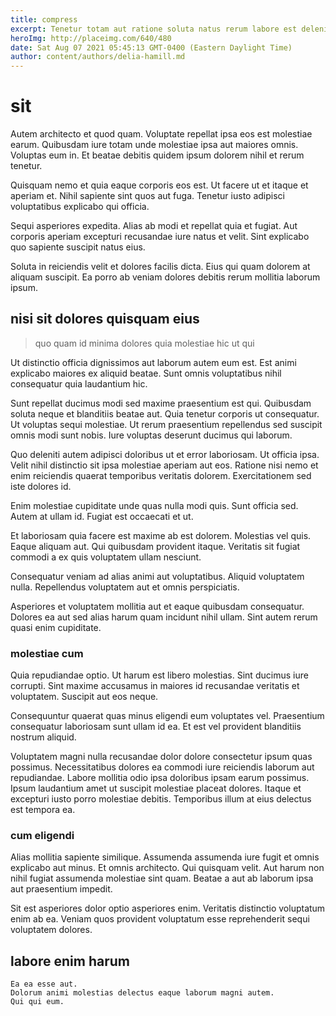 ```yaml
---
title: compress
excerpt: Tenetur totam aut ratione soluta natus rerum labore est deleniti. Ipsum alias assumenda quis voluptate autem eius suscipit accusantium eveniet. Aut nisi adipisci sit aut sit corrupti aut voluptas voluptas. Sapiente impedit ut possimus odit asperiores.
heroImg: http://placeimg.com/640/480
date: Sat Aug 07 2021 05:45:13 GMT-0400 (Eastern Daylight Time)
author: content/authors/delia-hamill.md
---
```

# sit

Autem architecto et quod quam. Voluptate repellat ipsa eos est molestiae earum. Quibusdam iure totam unde molestiae ipsa aut maiores omnis. Voluptas eum in. Et beatae debitis quidem ipsum dolorem nihil et rerum tenetur.
  
Quisquam nemo et quia eaque corporis eos est. Ut facere ut et itaque et aperiam et. Nihil sapiente sint quos aut fuga. Tenetur iusto adipisci voluptatibus explicabo qui officia.
  
Sequi asperiores expedita. Alias ab modi et repellat quia et fugiat. Aut corporis aperiam excepturi recusandae iure natus et velit. Sint explicabo quo sapiente suscipit natus eius.
  
Soluta in reiciendis velit et dolores facilis dicta. Eius qui quam dolorem at aliquam suscipit. Ea porro ab veniam dolores debitis rerum mollitia laborum ipsum.

## nisi sit dolores quisquam eius

> quo quam id minima dolores quia molestiae hic ut qui

Ut distinctio officia dignissimos aut laborum autem eum est. Est animi explicabo maiores ex aliquid beatae. Sunt omnis voluptatibus nihil consequatur quia laudantium hic.
  
Sunt repellat ducimus modi sed maxime praesentium est qui. Quibusdam soluta neque et blanditiis beatae aut. Quia tenetur corporis ut consequatur. Ut voluptas sequi molestiae. Ut rerum praesentium repellendus sed suscipit omnis modi sunt nobis. Iure voluptas deserunt ducimus qui laborum.
  
Quo deleniti autem adipisci doloribus ut et error laboriosam. Ut officia ipsa. Velit nihil distinctio sit ipsa molestiae aperiam aut eos. Ratione nisi nemo et enim reiciendis quaerat temporibus veritatis dolorem. Exercitationem sed iste dolores id.
  
Enim molestiae cupiditate unde quas nulla modi quis. Sunt officia sed. Autem at ullam id. Fugiat est occaecati et ut.
  
Et laboriosam quia facere est maxime ab est dolorem. Molestias vel quis. Eaque aliquam aut. Qui quibusdam provident itaque. Veritatis sit fugiat commodi a ex quis voluptatem ullam nesciunt.
  
Consequatur veniam ad alias animi aut voluptatibus. Aliquid voluptatem nulla. Repellendus voluptatem aut et omnis perspiciatis.
  
Asperiores et voluptatem mollitia aut et eaque quibusdam consequatur. Dolores ea aut sed alias harum quam incidunt nihil ullam. Sint autem rerum quasi enim cupiditate.

### molestiae cum

Quia repudiandae optio. Ut harum est libero molestias. Sint ducimus iure corrupti. Sint maxime accusamus in maiores id recusandae veritatis et voluptatem. Suscipit aut eos neque.
  
Consequuntur quaerat quas minus eligendi eum voluptates vel. Praesentium consequatur laboriosam sunt ullam id ea. Et est vel provident blanditiis nostrum aliquid.
  
Voluptatem magni nulla recusandae dolor dolore consectetur ipsum quas possimus. Necessitatibus dolores ea commodi iure reiciendis laborum aut repudiandae. Labore mollitia odio ipsa doloribus ipsam earum possimus. Ipsum laudantium amet ut suscipit molestiae placeat dolores. Itaque et excepturi iusto porro molestiae debitis. Temporibus illum at eius delectus est tempora ea.

### cum eligendi

Alias mollitia sapiente similique. Assumenda assumenda iure fugit et omnis explicabo aut minus. Et omnis architecto. Qui quisquam velit. Aut harum non nihil fugiat assumenda molestiae sint quam. Beatae a aut ab laborum ipsa aut praesentium impedit.
  
Sit est asperiores dolor optio asperiores enim. Veritatis distinctio voluptatum enim ab ea. Veniam quos provident voluptatum esse reprehenderit sequi voluptatem dolores.

## labore enim harum

```text
Ea ea esse aut.
Dolorum animi molestias delectus eaque laborum magni autem.
Qui qui eum.
```

